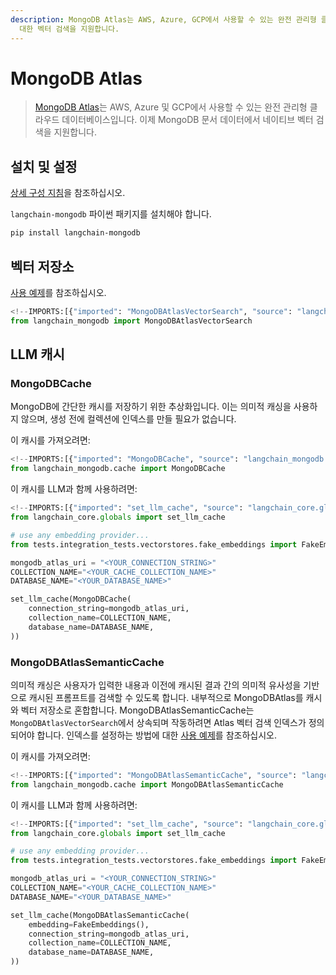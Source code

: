 ```yaml
---
description: MongoDB Atlas는 AWS, Azure, GCP에서 사용할 수 있는 완전 관리형 클라우드 데이터베이스로, 문서 데이터에
  대한 벡터 검색을 지원합니다.
---
```


# MongoDB Atlas

> [MongoDB Atlas](https://www.mongodb.com/docs/atlas/)는 AWS, Azure 및 GCP에서 사용할 수 있는 완전 관리형 클라우드 데이터베이스입니다. 이제 MongoDB 문서 데이터에서 네이티브 벡터 검색을 지원합니다.

## 설치 및 설정

[상세 구성 지침](/docs/integrations/vectorstores/mongodb_atlas)을 참조하십시오.

`langchain-mongodb` 파이썬 패키지를 설치해야 합니다.

```bash
pip install langchain-mongodb
```


## 벡터 저장소

[사용 예제](/docs/integrations/vectorstores/mongodb_atlas)를 참조하십시오.

```python
<!--IMPORTS:[{"imported": "MongoDBAtlasVectorSearch", "source": "langchain_mongodb", "docs": "https://api.python.langchain.com/en/latest/vectorstores/langchain_mongodb.vectorstores.MongoDBAtlasVectorSearch.html", "title": "MongoDB Atlas"}]-->
from langchain_mongodb import MongoDBAtlasVectorSearch
```


## LLM 캐시

### MongoDBCache
MongoDB에 간단한 캐시를 저장하기 위한 추상화입니다. 이는 의미적 캐싱을 사용하지 않으며, 생성 전에 컬렉션에 인덱스를 만들 필요가 없습니다.

이 캐시를 가져오려면:
```python
<!--IMPORTS:[{"imported": "MongoDBCache", "source": "langchain_mongodb.cache", "docs": "https://api.python.langchain.com/en/latest/cache/langchain_mongodb.cache.MongoDBCache.html", "title": "MongoDB Atlas"}]-->
from langchain_mongodb.cache import MongoDBCache
```


이 캐시를 LLM과 함께 사용하려면:
```python
<!--IMPORTS:[{"imported": "set_llm_cache", "source": "langchain_core.globals", "docs": "https://api.python.langchain.com/en/latest/globals/langchain_core.globals.set_llm_cache.html", "title": "MongoDB Atlas"}]-->
from langchain_core.globals import set_llm_cache

# use any embedding provider...
from tests.integration_tests.vectorstores.fake_embeddings import FakeEmbeddings

mongodb_atlas_uri = "<YOUR_CONNECTION_STRING>"
COLLECTION_NAME="<YOUR_CACHE_COLLECTION_NAME>"
DATABASE_NAME="<YOUR_DATABASE_NAME>"

set_llm_cache(MongoDBCache(
    connection_string=mongodb_atlas_uri,
    collection_name=COLLECTION_NAME,
    database_name=DATABASE_NAME,
))
```


### MongoDBAtlasSemanticCache
의미적 캐싱은 사용자가 입력한 내용과 이전에 캐시된 결과 간의 의미적 유사성을 기반으로 캐시된 프롬프트를 검색할 수 있도록 합니다. 내부적으로 MongoDBAtlas를 캐시와 벡터 저장소로 혼합합니다.
MongoDBAtlasSemanticCache는 `MongoDBAtlasVectorSearch`에서 상속되며 작동하려면 Atlas 벡터 검색 인덱스가 정의되어야 합니다. 인덱스를 설정하는 방법에 대한 [사용 예제](/docs/integrations/vectorstores/mongodb_atlas)를 참조하십시오.

이 캐시를 가져오려면:
```python
<!--IMPORTS:[{"imported": "MongoDBAtlasSemanticCache", "source": "langchain_mongodb.cache", "docs": "https://api.python.langchain.com/en/latest/cache/langchain_mongodb.cache.MongoDBAtlasSemanticCache.html", "title": "MongoDB Atlas"}]-->
from langchain_mongodb.cache import MongoDBAtlasSemanticCache
```


이 캐시를 LLM과 함께 사용하려면:
```python
<!--IMPORTS:[{"imported": "set_llm_cache", "source": "langchain_core.globals", "docs": "https://api.python.langchain.com/en/latest/globals/langchain_core.globals.set_llm_cache.html", "title": "MongoDB Atlas"}]-->
from langchain_core.globals import set_llm_cache

# use any embedding provider...
from tests.integration_tests.vectorstores.fake_embeddings import FakeEmbeddings

mongodb_atlas_uri = "<YOUR_CONNECTION_STRING>"
COLLECTION_NAME="<YOUR_CACHE_COLLECTION_NAME>"
DATABASE_NAME="<YOUR_DATABASE_NAME>"

set_llm_cache(MongoDBAtlasSemanticCache(
    embedding=FakeEmbeddings(),
    connection_string=mongodb_atlas_uri,
    collection_name=COLLECTION_NAME,
    database_name=DATABASE_NAME,
))
```